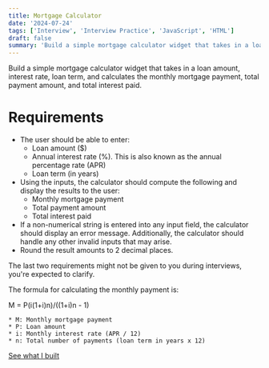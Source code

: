 ```yaml
---
title: Mortgage Calculator
date: '2024-07-24'
tags: ['Interview', 'Interview Practice', 'JavaScript', 'HTML']
draft: false
summary: 'Build a simple mortgage calculator widget that takes in a loan amount, interest rate, loan term, and calculates the monthly mortgage payment, total payment amount, and total interest paid.'
---
```


Build a simple mortgage calculator widget that takes in a loan amount, interest rate, loan term, and calculates the monthly mortgage payment, total payment amount, and total interest paid.

# Requirements

- The user should be able to enter:
  - Loan amount ($)
  - Annual interest rate (%). This is also known as the annual percentage rate (APR)
  - Loan term (in years)
- Using the inputs, the calculator should compute the following and display the results to the user:
  - Monthly mortgage payment
  - Total payment amount
  - Total interest paid
- If a non-numerical string is entered into any input field, the calculator should display an error message. Additionally, the calculator should handle any other invalid inputs that may arise.
- Round the result amounts to 2 decimal places.

The last two requirements might not be given to you during interviews, you're expected to clarify.

The formula for calculating the monthly payment is:

M = P(i(1+i)n)/((1+i)n - 1)

    * M: Monthly mortgage payment
    * P: Loan amount
    * i: Monthly interest rate (APR / 12)
    * n: Total number of payments (loan term in years x 12)

[See what I built](/javascript-coding/mortgage-calculator)
